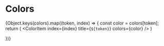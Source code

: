 
# Colors

<Meta title="Colors" />

<ColorPalette>

  {Object.keys(colors).map((token, index) => {
    const color = colors[token];
    return (
      <ColorItem
        index={index}
        title={`${token}`}
        colors={color}
      />
    )

  })}

</ColorPalette>
